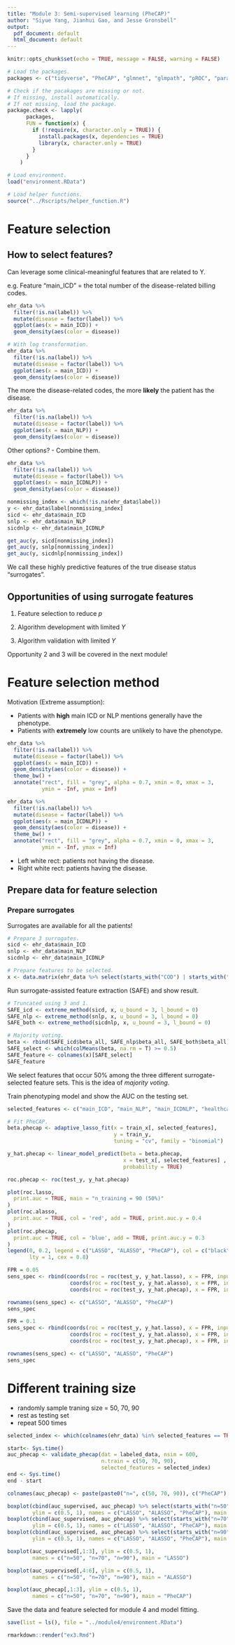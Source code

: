 ```yaml
---
title: "Module 3: Semi-supervised learning (PheCAP)"
author: "Siyue Yang, Jianhui Gao, and Jesse Gronsbell"
output:
  pdf_document: default
  html_document: default
---
```


```r
knitr::opts_chunk$set(echo = TRUE, message = FALSE, warning = FALSE)
```

```r
# Load the packages. 
packages <- c("tidyverse", "PheCAP", "glmnet", "glmpath", "pROC", "parallel")

# Check if the pacakages are missing or not. 
# If missing, install automatically.
# If not missing, load the package.
package.check <- lapply(
	  packages,
	  FUN = function(x) {
	    if (!require(x, character.only = TRUE)) {
	      install.packages(x, dependencies = TRUE)
	      library(x, character.only = TRUE)
	    }
	  }
	)
```

```r
# Load environment.
load("environment.RData")
```

```r
# Load helper functions.
source("../Rscripts/helper_function.R")
```

# Feature selection

## How to select features? 

Can leverage some clinical-meaningful features that are related to Y.

e.g. Feature "main_ICD" = the total number of the disease-related billing codes. 

```r
ehr_data %>%
  filter(!is.na(label)) %>%
  mutate(disease = factor(label)) %>%
  ggplot(aes(x = main_ICD)) +
  geom_density(aes(color = disease))

# With log transformation.
ehr_data %>%
  filter(!is.na(label)) %>%
  mutate(disease = factor(label)) %>%
  ggplot(aes(x = main_ICD)) +
  geom_density(aes(color = disease))
```

The more the disease-related codes, the more **likely** the patient has the disease.

```r
ehr_data %>%
  filter(!is.na(label)) %>%
  mutate(disease = factor(label)) %>%
  ggplot(aes(x = main_NLP)) +
  geom_density(aes(color = disease))
```

Other options?
- Combine them. 

```r
ehr_data %>%
  filter(!is.na(label)) %>%
  mutate(disease = factor(label)) %>%
  ggplot(aes(x = main_ICDNLP)) +
  geom_density(aes(color = disease))
```

```r
nonmissing_index <- which(!is.na(ehr_data$label))
y <- ehr_data$label[nonmissing_index]
sicd <- ehr_data$main_ICD
snlp <- ehr_data$main_NLP 
sicdnlp <- ehr_data$main_ICDNLP

get_auc(y, sicd[nonmissing_index])
get_auc(y, snlp[nonmissing_index])
get_auc(y, sicdnlp[nonmissing_index])
```

We call these highly predictive features of the true disease status "surrogates".

## Opportunities of using surrogate features

1. Feature selection to reduce $p$

2. Algorithm development with limited $Y$

3. Algorithm validation with limited $Y$

Opportunity 2 and 3 will be covered in the next module! 

# Feature selection method

Motivation (Extreme assumption): 

- Patients with **high** main ICD or NLP mentions generally have the phenotype.
- Patients with **extremely** low counts are unlikely to have the phenotype.

```r
ehr_data %>%
  filter(!is.na(label)) %>%
  mutate(disease = factor(label)) %>%
  ggplot(aes(x = main_ICD)) +
  geom_density(aes(color = disease)) +
  theme_bw() + 
  annotate("rect", fill = "grey", alpha = 0.7, xmin = 0, xmax = 3, 
           ymin = -Inf, ymax = Inf) 

ehr_data %>%
  filter(!is.na(label)) %>%
  mutate(disease = factor(label)) %>%
  ggplot(aes(x = main_ICDNLP)) +
  geom_density(aes(color = disease)) +
  theme_bw() + 
  annotate("rect", fill = "grey", alpha = 0.7, xmin = 0, xmax = 3, 
           ymin = -Inf, ymax = Inf) 
```

- Left white rect: patients not having the disease.
- Right white rect: patients having the disease. 

## Prepare data for feature selection

### Prepare surrogates

Surrogates are available for all the patients!

```r
# Prepare 3 surrogates.
sicd <- ehr_data$main_ICD
snlp <- ehr_data$main_NLP 
sicdnlp <- ehr_data$main_ICDNLP 

# Prepare features to be selected. 
x <- data.matrix(ehr_data %>% select(starts_with("COD") | starts_with("NLP")))
```

Run surrogate-assisted feature extraction (SAFE) and show result.

```r
# Truncated using 3 and 1. 
SAFE_icd <- extreme_method(sicd, x, u_bound = 3, l_bound = 0)
SAFE_nlp <- extreme_method(snlp, x, u_bound = 3, l_bound = 0)
SAFE_both <- extreme_method(sicdnlp, x, u_bound = 3, l_bound = 0)

# Majority voting. 
beta <- rbind(SAFE_icd$beta_all, SAFE_nlp$beta_all, SAFE_both$beta_all)
SAFE_select <- which(colMeans(beta, na.rm = T) >= 0.5)
SAFE_feature <- colnames(x)[SAFE_select]
SAFE_feature
```

We select features that occur 50% among the three different surrogate-selected feature sets.
This is the idea of *majority voting*. 

Train phenotyping model and show the AUC on the testing set. 

```r
selected_features <- c("main_ICD", "main_NLP", "main_ICDNLP", "healthcare_utilization", SAFE_feature)

# Fit PheCAP.
beta.phecap <- adaptive_lasso_fit(x = train_x[, selected_features], 
                                  y = train_y, 
                                  tuning = "cv", family = "binomial")

y_hat.phecap <- linear_model_predict(beta = beta.phecap, 
                                     x = test_x[, selected_features] , 
                                     probability = TRUE)
```

```r
roc.phecap <- roc(test_y, y_hat.phecap)

plot(roc.lasso,
  print.auc = TRUE, main = "n_training = 90 (50%)"
)
plot(roc.alasso,
  print.auc = TRUE, col = 'red', add = TRUE, print.auc.y = 0.4
)
plot(roc.phecap,
  print.auc = TRUE, col = 'blue', add = TRUE, print.auc.y = 0.3
)
legend(0, 0.2, legend = c("LASSO", "ALASSO", "PheCAP"), col = c("black","red", "blue"), 
       lty = 1, cex = 0.8)
```

```r
FPR = 0.05
sens_spec <- rbind(coords(roc = roc(test_y, y_hat.lasso), x = FPR, input = "fpr")[-1],
                    coords(roc = roc(test_y, y_hat.alasso), x = FPR, input = "fpr")[-1],
                    coords(roc = roc(test_y, y_hat.phecap), x = FPR, input = "fpr")[-1])

rownames(sens_spec) <- c("LASSO", "ALASSO", "PheCAP")
sens_spec
```

```r
FPR = 0.1
sens_spec <- rbind(coords(roc = roc(test_y, y_hat.lasso), x = FPR, input = "fpr")[-1],
                    coords(roc = roc(test_y, y_hat.alasso), x = FPR, input = "fpr")[-1],
                    coords(roc = roc(test_y, y_hat.phecap), x = FPR, input = "fpr")[-1])

rownames(sens_spec) <- c("LASSO", "ALASSO", "PheCAP")
sens_spec
```

# Different training size
- randomly sample traning size = 50, 70, 90
- rest as testing set
- repeat 500 times

```r
selected_index <- which(colnames(ehr_data) %in% selected_features == TRUE)
```


```r
start<- Sys.time()
auc_phecap <- validate_phecap(dat = labeled_data, nsim = 600, 
                              n.train = c(50, 70, 90),
                              selected_features = selected_index)
end <- Sys.time()
end - start
```

```r
colnames(auc_phecap) <- paste(paste0("n=", c(50, 70, 90)), c("PheCAP"), sep = ",")
```


```r
boxplot(cbind(auc_supervised, auc_phecap) %>% select(starts_with("n=50")), 
        ylim = c(0.5, 1), names = c("LASSO", "ALASSO", "PheCAP"), main = "n=50")
boxplot(cbind(auc_supervised, auc_phecap) %>% select(starts_with("n=70")), 
        ylim = c(0.5, 1), names = c("LASSO", "ALASSO", "PheCAP"), main = "n=70")
boxplot(cbind(auc_supervised, auc_phecap) %>% select(starts_with("n=90")), 
        ylim = c(0.5, 1), names = c("LASSO", "ALASSO", "PheCAP"), main = "n=90")
```
```r
boxplot(auc_supervised[,1:3], ylim = c(0.5, 1), 
        names = c("n=50", "n=70", "n=90"), main = "LASSO")
```
```r
boxplot(auc_supervised[,4:6], ylim = c(0.5, 1), 
        names = c("n=50", "n=70", "n=90"), main = "ALASSO")
```

```r
boxplot(auc_phecap[,1:3], ylim = c(0.5, 1), 
        names = c("n=50", "n=70", "n=90"), main = "PheCAP")
```

Save the data and feature selected for module 4 and model fitting. 

```r
save(list = ls(), file = "../module4/environment.RData")
```

```r
rmarkdown::render("ex3.Rmd")
```
